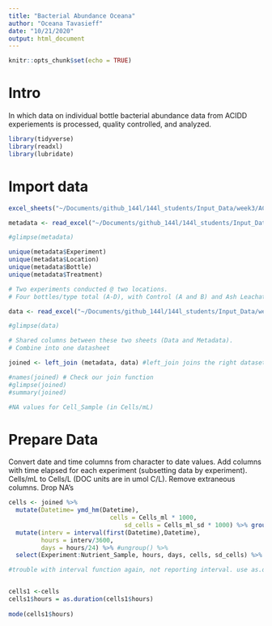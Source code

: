 ```yaml
---
title: "Bacterial Abundance Oceana"
author: "Oceana Tavasieff"
date: "10/21/2020"
output: html_document
---
```


```r
knitr::opts_chunk$set(echo = TRUE)
```

# Intro

In which data on individual bottle bacterial abundance data from ACIDD experiements is processed, quality controlled, and analyzed. 

```r
library(tidyverse)
library(readxl)
library(lubridate)
```

# Import data

```r
excel_sheets("~/Documents/github_144l/144l_students/Input_Data/week3/ACIDD_Exp_BactAbund.xlsx")

metadata <- read_excel("~/Documents/github_144l/144l_students/Input_Data/week3/ACIDD_Exp_BactAbund.xlsx", sheet = "Metadata")

#glimpse(metadata)

unique(metadata$Experiment)
unique(metadata$Location)
unique(metadata$Bottle)
unique(metadata$Treatment)

# Two experiments conducted @ two locations. 
# Four bottles/type total (A-D), with Control (A and B) and Ash Leachate treatment (C and D)

data <- read_excel("~/Documents/github_144l/144l_students/Input_Data/week3/ACIDD_Exp_BactAbund.xlsx", sheet = "Data")

#glimpse(data)

# Shared columns between these two sheets (Data and Metadata).
# Combine into one datasheet

joined <- left_join (metadata, data) #left_join joins the right dataset to the left dataset

#names(joined) # Check our join function
#glimpse(joined)
#summary(joined)

#NA values for Cell_Sample (in Cells/mL)
```

# Prepare Data

Convert date and time columns from character to date values. Add columns with time elapsed for each experiment (subsetting data by experiment).
Cells/mL to Cells/L (DOC units are in umol C/L). Remove extraneous columns. Drop NA's


```r
cells <- joined %>%  
  mutate(Datetime= ymd_hm(Datetime), 
                            cells = Cells_ml * 1000, 
                                sd_cells = Cells_ml_sd * 1000) %>% group_by(Experiment, Treatment, Bottle) %>%  
  mutate(interv = interval(first(Datetime),Datetime), 
         hours = interv/3600, 
         days = hours/24) %>% #ungroup() %>%
  select(Experiment:Nutrient_Sample, hours, days, cells, sd_cells) %>% drop_na(cells)

#trouble with interval function again, not reporting interval. use as.duration()?


cells1 <-cells
cells1$hours = as.duration(cells1$hours)
  
mode(cells1$hours)
```


